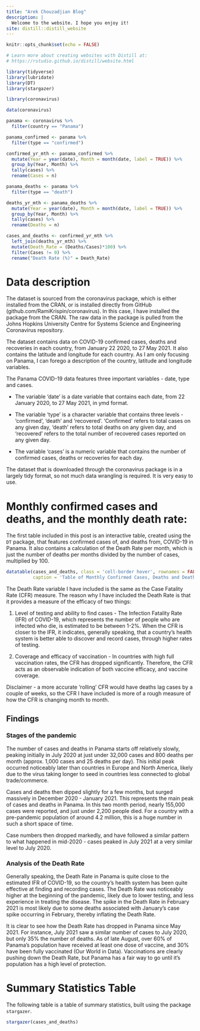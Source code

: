 ```yaml
---
title: "Arek Chouzadjian Blog"
description: |
  Welcome to the website. I hope you enjoy it!
site: distill::distill_website
---
```


```r
knitr::opts_chunk$set(echo = FALSE)

# Learn more about creating websites with Distill at:
# https://rstudio.github.io/distill/website.html

```

```r
library(tidyverse)
library(lubridate)
library(DT)
library(stargazer)
```

```r
library(coronavirus)
```

```r
data(coronavirus)
```

```r
panama <- coronavirus %>%
  filter(country == "Panama")
```

```r
panama_confirmed <- panama %>%
  filter(type == "confirmed")
```

```r
confirmed_yr_mth <- panama_confirmed %>%
  mutate(Year = year(date), Month = month(date, label = TRUE)) %>%
  group_by(Year, Month) %>%
  tally(cases) %>%
  rename(Cases = n)
```

```r
panama_deaths <- panama %>%
  filter(type == "death")
```

```r
deaths_yr_mth <- panama_deaths %>%
  mutate(Year = year(date), Month = month(date, label = TRUE)) %>%
  group_by(Year, Month) %>%
  tally(cases) %>%
  rename(Deaths = n)
```

```r
cases_and_deaths <- confirmed_yr_mth %>%
  left_join(deaths_yr_mth) %>%
  mutate(Death_Rate = (Deaths/Cases)*100) %>%
  filter(Cases != 0) %>%
  rename("Death Rate (%)" = Death_Rate)
```

# Data description

The dataset is sourced from the coronavirus package, which is either installed from the CRAN, or is installed directly from GitHub (github.com/RamiKrispin/coronavirus). In this case, I have installed the package from the CRAN. The raw data in the package is pulled from the Johns Hopkins University Centre for Systems Science and Engineering Coronavirus repository. 

The dataset contains data on COVID-19 confirmed cases, deaths and recoveries in each country, from January 22 2020, to 27 May 2021. It also contains the latitude and longitude for each country. As I am only focusing on Panama, I can forego a description of the country, latitude and longitude variables. 

The Panama COVID-19 data features three important variables - date, type and cases. 

- The variable 'date' is a date variable that contains each date, from 22 January 2020, to 27 May 2021, in ymd format. 

- The variable 'type' is a character variable that contains three levels - 'confirmed', 'death' and 'recovered'. 'Confirmed' refers to total cases on any given day, 'death' refers to total deaths on any given day, and 'recovered' refers to the total number of recovered cases reported on any given day. 

- The variable 'cases' is a numeric variable that contains the number of confirmed cases, deaths or recoveries for each day. 

The dataset that is downloaded through the coronavirus package is in a largely tidy format, so not much data wrangling is required. It is very easy to use. 

# Monthly confirmed cases and deaths, and the monthly death rate:

The first table included in this post is an interactive table, created using the `DT` package, that features confirmed cases of, and deaths from, COVID-19 in Panama. It also contains a calculation of the Death Rate per month, which is just the number of deaths per months divided by the number of cases, multiplied by 100.  

```r
datatable(cases_and_deaths, class = 'cell-border hover', rownames = FALSE, 
          caption = 'Table of Monthly Confirmed Cases, Deaths and Death Rate')
```

The Death Rate variable I have included is the same as the Case Fatality Rate (CFR) measure. The reason why I have included the Death Rate is that it provides a measure of the efficacy of two things:

1. Level of testing and ability to find cases - The Infection Fatality Rate (IFR) of COVID-19, which represents the number of people who are infected who die, is estimated to be between 1-2%. When the CFR is closer to the IFR, it indicates, generally speaking, that a country's health system is better able to discover and record cases, through higher rates of testing. 

2. Coverage and efficacy of vaccination - In countries with high full vaccination rates, the CFR has dropped significantly. Therefore, the CFR acts as an observable indication of both vaccine efficacy, and vaccine coverage.

Disclaimer - a more accurate 'rolling' CFR would have deaths lag cases by a couple of weeks, so the CFR I have included is more of a rough measure of how the CFR is changing month to month. 

## Findings

### Stages of the pandemic

The number of cases and deaths in Panama starts off relatively slowly, peaking initially in July 2020 at just under 32,000 cases and 800 deaths per month (approx. 1,000 cases and 25 deaths per day). This initial peak occurred noticeably later than countries in Europe and North America, likely due to the virus taking longer to seed in countries less connected to global trade/commerce. 

Cases and deaths then dipped slightly for a few months, but surged massively in December 2020 - January 2021. This represents the main peak of cases and deaths in Panama. In this two month period, nearly 155,000 cases were reported, and just under 2,200 people died. For a country with a pre-pandemic population of around 4.2 million, this is a huge number in such a short space of time. 

Case numbers then dropped markedly, and have followed a similar pattern to what happened in mid-2020 - cases peaked in July 2021 at a very similar level to July 2020. 

### Analysis of the Death Rate

Generally speaking, the Death Rate in Panama is quite close to the estimated IFR of COVID-19, so the country's health system has been quite effective at finding and recording cases. The Death Rate was noticeably higher at the beginning of the pandemic, likely due to lower testing, and less experience in treating the disease. The spike in the Death Rate in February 2021 is most likely due to some deaths associated with January's case spike occurring in February, thereby inflating the Death Rate. 

It is clear to see how the Death Rate has dropped in Panama since May 2021. For instance, July 2021 saw a similar number of cases to July 2020, but only 35% the number of deaths. As of late August, over 60% of Panama's population have received at least one dose of vaccine, and 30% have been fully vaccinated (Our World in Data). Vaccinations are clearly pushing down the Death Rate, but Panama has a fair way to go until it's population has a high level of protection.  

# Summary Statistics Table

The following table is a table of summary statistics, built using the package `stargazer`. 

```r
stargazer(cases_and_deaths)
```







